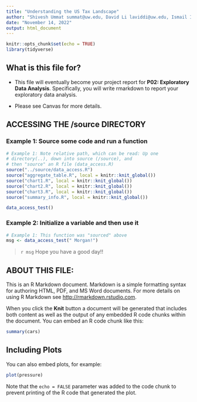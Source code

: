 ```yaml
---
title: "Understanding the US Tax Landscape"
author: "Shivesh Ummat summat@uw.edu, David Li laviddi@uw.edu, Ismail Ibrahim ishy206@uw.edu"
date: "November 14, 2022"
output: html_document
---
```


```r
knitr::opts_chunk$set(echo = TRUE)
library(tidyverse)
```

## What is this file for?

* This file will eventually become your project report for **P02: Exploratory Data Analysis**. Specifically, you will write rmarkdown to report your exploratory data analysis.

* Please see Canvas for more details.

## ACCESSING THE /source DIRECTORY
### Example 1: Source some code and run a function
```r
# Example 1: Note relative path, which can be read: Up one
# directory(..), down into source (/source), and 
# then "source" an R file (data_access.R)
source("../source/data_access.R")
source("aggregate_table.R", local = knitr::knit_global())
source("chart1.R", local = knitr::knit_global())
source("chart2.R", local = knitr::knit_global())
source("chart3.R", local = knitr::knit_global())
source("summary_info.R", local = knitr::knit_global())

data_access_test()
```

### Example 2: Initialize a variable and then use it
```r
# Example 1: This function was "sourced" above
msg <- data_access_test(" Morgan!")
```

> `r msg` Hope you have a good day!! 

## ABOUT THIS FILE: 

This is an R Markdown document. Markdown is a simple formatting syntax for authoring HTML, PDF, and MS Word documents. For more details on using R Markdown see <http://rmarkdown.rstudio.com>.

When you click the **Knit** button a document will be generated that includes both content as well as the output of any embedded R code chunks within the document. You can embed an R code chunk like this:

```r
summary(cars)
```

## Including Plots

You can also embed plots, for example:

```r
plot(pressure)
```

Note that the `echo = FALSE` parameter was added to the code chunk to prevent printing of the R code that generated the plot.
